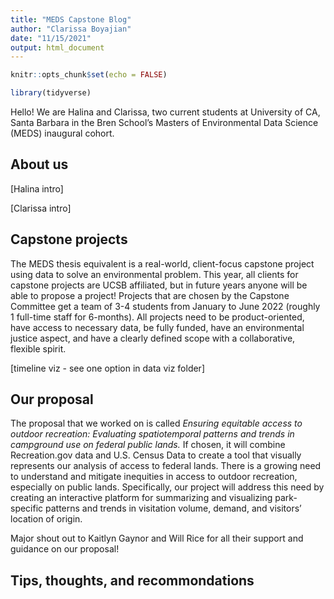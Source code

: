```yaml
---
title: "MEDS Capstone Blog"
author: "Clarissa Boyajian"
date: "11/15/2021"
output: html_document
---
```


```r
knitr::opts_chunk$set(echo = FALSE)

library(tidyverse)
```

Hello! We are Halina and Clarissa, two current students at University of CA, Santa Barbara in the Bren School’s Masters of Environmental Data Science (MEDS) inaugural cohort.

## About us

[Halina intro]

[Clarissa intro]


## Capstone projects

The MEDS thesis equivalent is a real-world, client-focus capstone project using data to solve an environmental problem. This year, all clients for capstone projects are UCSB affiliated, but in future years anyone will be able to propose a project! Projects that are chosen by the Capstone Committee get a team of 3-4 students from January to June 2022 (roughly 1 full-time staff for 6-months). All projects need to be product-oriented, have access to necessary data, be fully funded, have an environmental justice aspect, and have a clearly defined scope with a collaborative, flexible spirit. 


[timeline viz - see one option in data viz folder]


## Our proposal
The proposal that we worked on is called *Ensuring equitable access to outdoor recreation: Evaluating spatiotemporal patterns and trends in campground use on federal public lands.* If chosen, it will combine Recreation.gov data and U.S. Census Data to create a tool that visually represents our analysis of access to federal lands. There is a growing need to understand and mitigate inequities in access to outdoor recreation, especially on public lands. Specifically, our project will address this need by creating an interactive platform for summarizing and visualizing park-specific patterns and trends in visitation volume, demand, and visitors’ location of origin.

Major shout out to Kaitlyn Gaynor and Will Rice for all their support and guidance on our proposal!

## Tips, thoughts, and recommondations 












